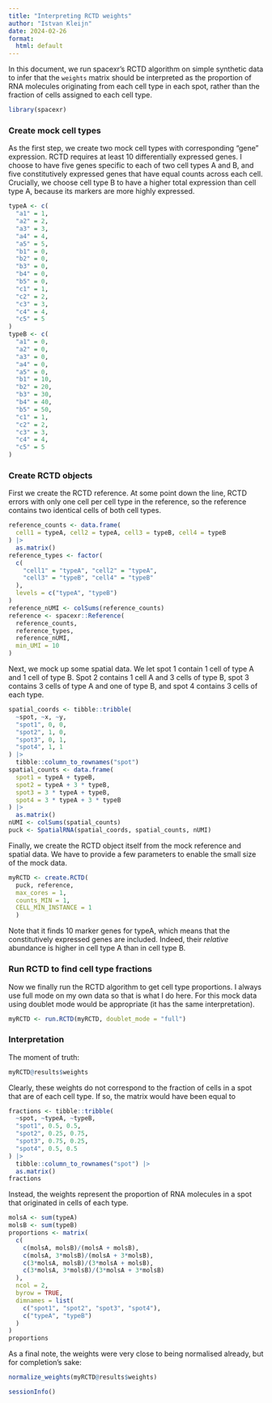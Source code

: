 ```yaml
---
title: "Interpreting RCTD weights"
author: "Istvan Kleijn"
date: 2024-02-26
format:
  html: default
---
```


In this document, we run spacexr's RCTD algorithm on simple synthetic data to infer that the `weights` matrix should be interpreted as the proportion of RNA molecules originating from each cell type in each spot, rather than the fraction of cells assigned to each cell type.

```r
library(spacexr)
```

### Create mock cell types

As the first step, we create two mock cell types with corresponding "gene" expression. RCTD requires at least 10 differentially expressed genes. I choose to have five genes specific to each of two cell types A and B, and five constitutively expressed genes that have equal counts across each cell. Crucially, we choose cell type B to have a higher total expression than cell type A, because its markers are more highly expressed.

```r
typeA <- c(
  "a1" = 1,
  "a2" = 2,
  "a3" = 3,
  "a4" = 4,
  "a5" = 5,
  "b1" = 0,
  "b2" = 0,
  "b3" = 0,
  "b4" = 0,
  "b5" = 0,
  "c1" = 1,
  "c2" = 2,
  "c3" = 3,
  "c4" = 4,
  "c5" = 5
)
typeB <- c(
  "a1" = 0,
  "a2" = 0,
  "a3" = 0,
  "a4" = 0,
  "a5" = 0,
  "b1" = 10,
  "b2" = 20,
  "b3" = 30,
  "b4" = 40,
  "b5" = 50,
  "c1" = 1,
  "c2" = 2,
  "c3" = 3,
  "c4" = 4,
  "c5" = 5
)
```

### Create RCTD objects

First we create the RCTD reference. At some point down the line, RCTD errors with only one cell per cell type in the reference, so the reference contains two identical cells of both cell types.

```r
reference_counts <- data.frame(
  cell1 = typeA, cell2 = typeA, cell3 = typeB, cell4 = typeB
) |>
  as.matrix()
reference_types <- factor(
  c(
    "cell1" = "typeA", "cell2" = "typeA",
    "cell3" = "typeB", "cell4" = "typeB"
  ),
  levels = c("typeA", "typeB")
)
reference_nUMI <- colSums(reference_counts)
reference <- spacexr::Reference(
  reference_counts,
  reference_types,
  reference_nUMI,
  min_UMI = 10
)
```

Next, we mock up some spatial data. We let spot 1 contain 1 cell of type A and 1 cell of type B. Spot 2 contains 1 cell A and 3 cells of type B, spot 3 contains 3 cells of type A and one of type B, and spot 4 contains 3 cells of each type.

```r
spatial_coords <- tibble::tribble(
  ~spot, ~x, ~y,
  "spot1", 0, 0,
  "spot2", 1, 0,
  "spot3", 0, 1,
  "spot4", 1, 1
) |>
  tibble::column_to_rownames("spot")
spatial_counts <- data.frame(
  spot1 = typeA + typeB,
  spot2 = typeA + 3 * typeB,
  spot3 = 3 * typeA + typeB,
  spot4 = 3 * typeA + 3 * typeB
) |>
  as.matrix()
nUMI <- colSums(spatial_counts)
puck <- SpatialRNA(spatial_coords, spatial_counts, nUMI)
```

Finally, we create the RCTD object itself from the mock reference and spatial data. We have to provide a few parameters to enable the small size of the mock data.

```r
myRCTD <- create.RCTD(
  puck, reference,
  max_cores = 1,
  counts_MIN = 1,
  CELL_MIN_INSTANCE = 1
  )
```

Note that it finds 10 marker genes for typeA, which means that the constitutively expressed genes are included. Indeed, their *relative* abundance is higher in cell type A than in cell type B.

### Run RCTD to find cell type fractions

Now we finally run the RCTD algorithm to get cell type proportions. I always use full mode on my own data so that is what I do here. For this mock data using doublet mode would be appropriate (it has the same interpretation).

```r
myRCTD <- run.RCTD(myRCTD, doublet_mode = "full")
```

### Interpretation

The moment of truth:

```r
myRCTD@results$weights
```

Clearly, these weights do not correspond to the fraction of cells in a spot that are of each cell type. If so, the matrix would have been equal to

```r
fractions <- tibble::tribble(
  ~spot, ~typeA, ~typeB,
  "spot1", 0.5, 0.5,
  "spot2", 0.25, 0.75,
  "spot3", 0.75, 0.25,
  "spot4", 0.5, 0.5
) |>
  tibble::column_to_rownames("spot") |>
  as.matrix()
fractions
```

Instead, the weights represent the proportion of RNA molecules in a spot that originated in cells of each type.

```r
molsA <- sum(typeA)
molsB <- sum(typeB)
proportions <- matrix(
  c(
    c(molsA, molsB)/(molsA + molsB),
    c(molsA, 3*molsB)/(molsA + 3*molsB), 
    c(3*molsA, molsB)/(3*molsA + molsB),
    c(3*molsA, 3*molsB)/(3*molsA + 3*molsB)
  ),
  ncol = 2,
  byrow = TRUE,
  dimnames = list(
    c("spot1", "spot2", "spot3", "spot4"),
    c("typeA", "typeB")
  )
)
proportions
```

As a final note, the weights were very close to being normalised already, but for completion's sake:

```r
normalize_weights(myRCTD@results$weights)
```

```r
sessionInfo()
```
